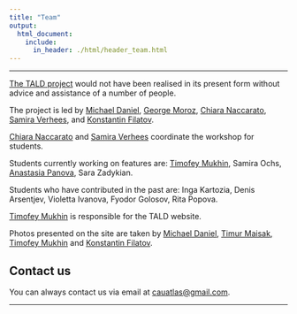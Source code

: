 ```yaml
---
title: "Team"
output:
  html_document:
    include:
      in_header: ./html/header_team.html
---
```


***

[The TALD project](https://ilcl.hse.ru/en/projects/) would not have been realised in its present form without advice and assistance of a number of people. 

The project is led by [Michael Daniel](https://www.hse.ru/en/staff/michael_daniel), [George Moroz](https://www.hse.ru/en/org/persons/103489498), [Chiara Naccarato](https://www.hse.ru/en/org/persons/224233250), [Samira Verhees](https://www.hse.ru/en/staff/samiraverhees), and [Konstantin Filatov](https://www.hse.ru/en/org/persons/190921062).

[Chiara Naccarato](https://www.hse.ru/en/org/persons/224233250) and [Samira Verhees](https://www.hse.ru/en/staff/samiraverhees) coordinate the workshop for students.

Students currently working on features are: [Timofey Mukhin](https://www.hse.ru/en/org/persons/208514310), Samira Ochs, [Anastasia Panova](https://www.hse.ru/en/staff/apanova), Sara Zadykian.

Students who have contributed in the past are: Inga Kartozia, Denis Arsentjev, Violetta Ivanova, Fyodor Golosov, Rita Popova.

[Timofey Mukhin](language.html) is responsible for the TALD website.

Photos presented on the site are taken by [Michael Daniel](https://www.hse.ru/en/staff/michael_daniel), [Timur Maisak](https://www.hse.ru/en/staff/maisak), [Timofey Mukhin](https://www.hse.ru/en/org/persons/208514310) and [Konstantin Filatov](https://www.hse.ru/en/org/persons/190921062).

## Contact us

You can always contact us via email at <cauatlas@gmail.com>.

***